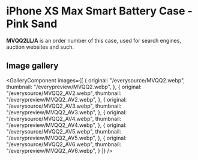 
# iPhone XS Max Smart Battery Case - Pink Sand

<Callout type='info' emoji='👉🏻'>**MVQQ2LL/A** is an order number of this case, used for search engines, auction websites and such.</Callout>

## Image gallery

<GalleryComponent
    images={[
      {
        original: "/everysource/MVQQ2.webp",
        thumbnail: "/everypreview/MVQQ2.webp",
      },
      {
        original: "/everysource/MVQQ2_AV2.webp",
        thumbnail: "/everypreview/MVQQ2_AV2.webp",
      },
      {
        original: "/everysource/MVQQ2_AV3.webp",
        thumbnail: "/everypreview/MVQQ2_AV3.webp",
      },
      {
        original: "/everysource/MVQQ2_AV4.webp",
        thumbnail: "/everypreview/MVQQ2_AV4.webp",
      },
      {
        original: "/everysource/MVQQ2_AV5.webp",
        thumbnail: "/everypreview/MVQQ2_AV5.webp",
      },
      {
        original: "/everysource/MVQQ2_AV6.webp",
        thumbnail: "/everypreview/MVQQ2_AV6.webp",
      }
    ]}
  />
